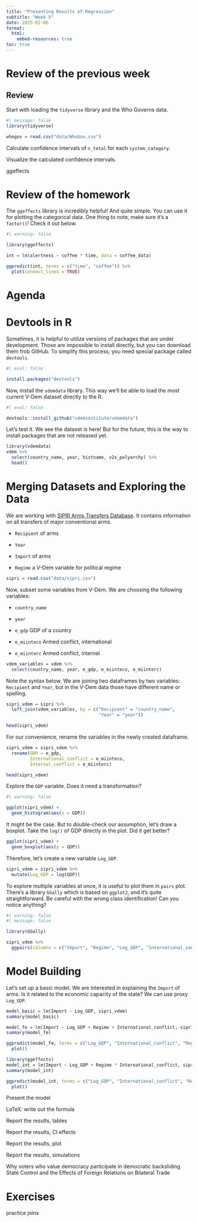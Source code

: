 ```yaml
---
title: "Presenting Results of Regression"
subtitle: "Week 5"
date: 2025-02-06
format: 
  html:
    embed-resources: true
toc: true
---
```


# Review of the previous week

::: callout-note
## Review

Start with loading the `tidyverse` library and the Who Governs data.

```r
#| message: false
library(tidyverse)

whogov = read.csv("data/WhoGov.csv")
```

Calculate confidence intervals of `n_total` for each `system_category`.

Visualize the calculated confidence intervals.

ggeffects

:::

# Review of the homework

The `ggeffects` library is incredibly helpful! And quite simple. You can use it for plotting the categorical data. One thing to note, make sure it's a `factor()`! Check it out below.

```r
#| warning: false

library(ggeffects)

int = lm(alertness ~ coffee * time, data = coffee_data)

ggpredict(int, terms = c("time", "coffee")) %>%
  plot(connect_lines = TRUE) 
```

# Agenda





# Devtools in R

Sometimes, it is helpful to utilize versions of packages that are under development. Those are impossible to install directly, but you can download them frob GitHub. To simplify this process, you need special package called `devtools`.

```r
#| eval: false

install.packages("devtools")
```

Now, install the `vdemdata` library. This way we'll be able to load the most current V-Dem dataset directly to the R.

```r
#| eval: false

devtools::install_github("vdeminstitute/vdemdata")
```

Let's test it. We see the dataset is here! But for the future, this is the way to install packages that are not released yet.

```r
library(vdemdata)
vdem %>%
  select(country_name, year, histname, v2x_polyarchy) %>%
  head()
```


# Merging Datasets and Exploring the Data

We are working with [SIPRI Arms Transfers Database](https://www.sipri.org/databases/armstransfers). It contains information on all transfers of major conventional arms. 

-   `Recipient` of arms

-   `Year`

-   `Import` of arms

-   `Regime` a V-Dem variable for political regime

```r
sipri = read.csv("data/sipri.csv")
```

Now, subset some variables from V-Dem. We are choosing the following variables:

-   `country_name`

-   `year`

-   `e_gdp` GDP of a country

-   `e_miinteco` Armed conflict, international

-   `e_miinterc` Armed conflict, internal 

```r
vdem_variables = vdem %>%
  select(country_name, year, e_gdp, e_miinteco, e_miinterc)
```

Note the syntax below. We are joining two dataframes by two variables: `Recipient` and `Year`, but in the V-Dem data those have different name or spelling. 

```r
sipri_vdem = sipri %>%
  left_join(vdem_variables, by = c("Recipient" = "country_name", 
                                   "Year" = "year"))

head(sipri_vdem)
```

For our convenience, rename the variables in the newly created dataframe.

```r
sipri_vdem = sipri_vdem %>%
  rename(GDP = e_gdp,
         International_conflict = e_miinteco,
         Internal_conflict = e_miinterc)

head(sipri_vdem)
```

Explore the `GDP` variable. Does it need a transformation?

```r
#| warning: false

ggplot(sipri_vdem) +
  geom_histogram(aes(x = GDP))
```

It might be the case. But to double-check our assumption, let's draw a boxplot. Take the `log()` of GDP directly in the plot. Did it get better?

```r
ggplot(sipri_vdem) +
  geom_boxplot(aes(y = GDP))
```

Therefore, let's create a new variable `Log_GDP`.

```r
sipri_vdem = sipri_vdem %>%
  mutate(Log_GDP = log(GDP))
```

To explore multiple variables at once, it is useful to plot them in `pairs` plot. There's a library `GGally` which is based on `ggplot2`, and it's quite straightforward. Be careful with the wrong class identification! Can you notice anything?

```r
#| warning: false
#| message: false

library(GGally)

sipri_vdem %>%
  ggpairs(columns = c("Import", "Regime", "Log_GDP", "International_conflict", "Internal_conflict"))
```


# Model Building 

Let's set up a basic model. We are interested in explaining the `Import` of arms. Is it related to the economic capacity of the state? We can use proxy `Log_GDP`.

```r
model_basic = lm(Import ~ Log_GDP, sipri_vdem)
summary(model_basic)
```

```r
model_fe = lm(Import ~ Log_GDP + Regime + International_conflict, sipri_vdem)
summary(model_fe)

ggpredict(model_fe, terms = c("Log_GDP", "International_conflict", "Regime")) %>%
  plot()
```


```r
library(ggeffects)
model_int = lm(Import ~ Log_GDP + Regime * International_conflict, sipri_vdem)
summary(model_int)

ggpredict(model_int, terms = c("Log_GDP", "International_conflict", "Regime")) %>%
  plot() 
```


Present the model


LaTeX: write out the formula


Report the results, tables

Report the results, CI effects

Report the results, plot

Report the results, simulations


Why voters who value democracy participate in democratic backsliding
State Control and the Effects of Foreign Relations on Bilateral Trade


# Exercises

practice joins
